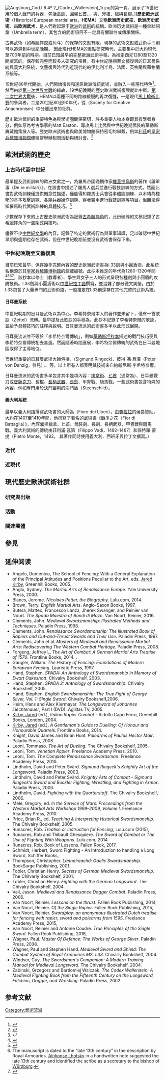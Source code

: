 [[File:Augsburg_Cod.I.6.4º.2_(Codex_Wallerstein)_1r.jpg|thumb]]的第一頁，展示了15世紀用於個人戰鬥的兵器，包括[[長劍|長劍]]、[[圓盤匕首|圓盤匕首]]、{{link-en|德式戰刀|messer}}、{{link-en|劍|arming sword}}與{{link-en|小圓盾|buckler}}、[[斧槍|斧槍]]、[[槍|槍]]與長棍。]]'''歷史歐洲武術'''（Historical European martial arts，'''HEMA'''）又稱'''欧洲历史武技'''、'''欧洲历史武術'''、'''古欧洲武术'''，是人們對起源于[[欧洲|欧洲]]的[[武術|武術]]的統稱。欧洲历史武術是一種傘狀詞彙（Umbrella term），其包含的武術項目不一定具有關聯性或傳承關係。

古典武術（如希臘摔跤或角斗）的保存的文獻有限，現存的武術文獻或武術手冊則可以追溯到中世紀晚期。 因此現代HEMA的重點研究時代，主要集中於大約現代至700年前的時期。目前已知最早的完整歐洲武術手稿，為推定西元1280至1320間撰寫的{{link-en|I.33劍盾術|Royal Armouries Ms. I.33}}。保存較完整而較多人研究的項目，有中世紀晚期至文藝復興的日耳曼系統與義大利系統，文藝復興時代到近現代的的伊比利半島、法國、英格蘭與蘇格蘭系統等。

19世紀80年代開始，人們開始復興和還原歐洲傳統武術，並融入一些現代特色<ref>{{Cite web|title=史實歐洲武術——HEMA|url=https://www.hk01.com/%E6%AD%A6%E5%82%99%E5%BF%97/105688/%E5%8F%B2%E5%AF%A6%E6%AD%90%E6%B4%B2%E6%AD%A6%E8%A1%93-hema|author=香港01|access-date=2021-03-16|archive-date=2020-10-29|archive-url=https://web.archive.org/web/20201029235624/https://www.hk01.com/%E6%AD%A6%E5%82%99%E5%BF%97/105688/%E5%8F%B2%E5%AF%A6%E6%AD%90%E6%B4%B2%E6%AD%A6%E8%A1%93-hema|dead-url=no}}</ref>。然而由於[[第一次世界大戰|第一次世界大戰]]的緣故，19世紀晚期的歷史歐洲武術復興就此中斷。[[第二次世界大戰|第二次世界大戰]]後，HEMA以兩種不同的路線緩慢的再次復甦，一是現代[[馬上槍術比賽|馬上槍術比賽]]的參與者，二是20世紀80至90年代，從{{link-en|創造性歷史錯置會|Society for Creative Anachronism}}（Society for Creative Anachronism）中分離出來的社群。

歷史歐洲武術的重要特色為與學術圈關係密切，許多重要人物本身即具有學者身分，例如原為考古學家的Matt Easton、專攻馬上比武與中世紀晚期武裝的華勒斯典藏館策展人{{link-en|Tobias Capwell}}等。歷史歐洲武術也與歐美博物館保持密切的聯繫，例如[[利茲|利茲]]的[[皇家兵械庫博物館|皇家兵械庫博物館]]便經常舉辦相關活動與研討會。<ref>{{cite web |title=European historical combat |url=https://royalarmouries.org/projects-and-associations/european-historical-combat/ |website=Royal Armouries Museum |accessdate=2021-08-19 |archive-date=2021-08-19 |archive-url=https://web.archive.org/web/20210819152916/https://royalarmouries.org/projects-and-associations/european-historical-combat/ |dead-url=no }}</ref>

== 歐洲武術的歷史 ==
=== 上古時代至中世紀 ===
最早提及武術訓練的歐洲文獻之一，為羅馬帝國晚期作家[[普布利烏斯·弗萊維厄斯·維蓋提烏斯·雷納特斯|維蓋提烏斯]]的著作《論軍事（De re militari）》。在該書中描述了羅馬人選兵並進行戰技訓練的方式。然而此書對武術訓練僅提供概念性描述，僅能得知羅馬士兵會從事體能訓練、以木樁為標靶的基本攻擊訓練、各類兵器操作訓練、穿著裝甲進行戰技訓練等項目，但無法得知羅馬時代武術訓練的具體技巧。<ref>{{cite web |author1=Flavius Vegetius Renatus |title=The Military Institutions of the Romans |url=https://digitalattic.org/home/war/vegetius/ |website=Digital Attic |accessdate=2021-08-19 |archive-date=2021-08-19 |archive-url=https://web.archive.org/web/20210819143913/https://digitalattic.org/home/war/vegetius/ |dead-url=no }}</ref>

少數保存下來的上古歷史歐洲武術為記錄[[古希臘摔角|古希臘摔角]]的{{link-en|俄克喜林庫斯沙草紙466|https://en.wikipedia.org/wiki/Papyrus_Oxyrhynchus_466}}，此份破碎的文稿記錄了古希臘摔角的一些架式與技巧。

儘管不少[[中世紀文學|中世紀文學]]的內容，記錄了特定的武術行為與軍事知識，足以確認中世紀早期與盛期也存在武術，但在中世紀晚期前並沒有武術書保存下來。

=== 中世紀晚期至文藝復興 ===
目前已知最早，保存幾乎完整內容的歷史歐洲武術書為I.33劍與小圓盾術，此系統名稱源於其[[皇家兵械庫博物館|皇家兵械庫博物館]]的館藏編號。此抄本推定的年代為1280-1320年間<ref name="Rachel E Kellett">{{cite journal |first=Rachel E |last=Kellett |title=Royal Armouries MS I.33: The Judicial Combat And The Art Of Fencing In Thirteenth- And Fourteenth-Century German Literature |journal=Oxford German Studies |volume=41 |issue=1 |year=2012 |doi=10.1179/0078719112Z.0000000003 |pages=32–56}}</ref><ref>{{cite book |url=https://books.google.com/books?id=TUDiCAAAQBAJ |first=Richard |last=Wadge |title=Verneuil 1424: The Second Agincourt: The Battle of Three Kingdoms |publisher=History Press |year=2015 |isbn=978-0750963350 |access-date=2021-08-19 |archive-date=2021-05-24 |archive-url=https://web.archive.org/web/20210524212600/https://books.google.com/books?id=TUDiCAAAQBAJ |dead-url=no }}</ref><ref>The manuscript is dated to the "late 13th century" in the description by Royal Armouries. [[Alphonse_Lhotsky|Alphonse Lhotsky]] in a handwritten note suggested the late 13th century and identified the scribe as a secretary to the bishop of [[Würzburg|Würzburg]].</ref><ref name="J. Hester">{{cite journal|first=James |last=Hester |title=A Few Leaves Short of a Quire: Is the 'Tower Fechtbuch' Incomplete? |journal= Arms & Armour|volume=9 |issue=1 |year=2012 |doi=10.1179/1741612411Z.0000000003 |pages=20–24}}</ref>，該抄本以修士（教導者）、學生與女子三人的形式呈現各種劍與小圓盾的攻防技術。I.33劍與小圓盾術以[[中世紀拉丁語|中世紀拉丁語]]撰寫，並混雜了部分德文詞彙。由於I.33包含了大量專門的武術術語，一般推定在I.33前還存在其他完整的武術系統。

==== 日耳曼系統 ====
中世紀晚期的日耳曼武術以{{link-en|約翰尼斯·李希特奈爾|Johannes Liechtenauer}}為中心，李希特奈爾本人的著作並未留下，僅有一首歌訣（Zettel）流傳。最早提及此歌訣的手稿為{{link-en|紐倫堡抄本 GNM 3227a|https://en.wikipedia.org/wiki/N%C3%BCrnberger_Handschrift_GNM_3227a}}，此抄本紀錄了李希特奈爾的歌訣，並給予具體技巧的註釋與說明。日耳曼流派的武術書多半以此形式展開。

日耳曼流派並不等於「李希特奈爾傳統」，例如[[華勒斯坦抄本|華勒斯坦抄本]]描述的戰鬥技巧便與李希特奈爾傳統相去甚遠。然而隨著時間進展，李希特奈爾傳統的武術在日耳曼地區取得了主導地位。

15世紀重要的日耳曼武術大師包括，{{link-en|西吉斯蒙德·瑞格克|Sigmund Ringeck}}(Sigmund Ringeck)、彼得·馮·旦澤（Peter von Danzig，參見{{link-en|Cod. 44 A 8}}），{{link-en|漢斯·塔爾霍夫|Hans Talhoffer}}、{{link-en|Paulus Kal}}等。以上所有人都表明其技術來自約翰尼斯·李希特奈爾。

日耳曼流派的武術書多半包含其中幾項內容：[[日耳曼擒拿術|擒拿術]]、[[匕首|匕首]]（通常為{{link-en|圓盤匕首|rondel dagger}}）、日耳曼戰刀或[[督薩克刀|督薩克刀]]、長棍、[[長柄武器|長柄武器]]、[[長劍|長劍]]、甲冑戰、騎馬戰。一些武術書包含特殊的內容，例如專門用於[[比武審判|決鬥審判]]的決鬥盾（Stechschild）。

==== 義大利系統 ====
最早以義大利語撰寫武術書的大師為{{link-en|費奧瑞·德·李柏提|Fiore dei Liberi}}（Fiore dei Liberi），由[[費拉拉|費拉拉]]的侯爵贊助。大約在1407至1410年間，他撰寫了著名的武術書《戰爭之花（Fior di Battaglia）》，內容囊括擒拿、匕首、武裝劍、長劍、長柄武器、甲冑戰與騎馬戰。義大利武術的傳統由菲利浦·瓦第（Filippo Vadi，1482–1487）和佩特羅·蒙提（Pietro Monte，1492， 其著作同時使用義大利、西班牙與拉丁文撰寫。）

=== 近代 ===

=== 近現代 ===

== 現代歷史歐洲武術社群 ==
=== 研究與出版 ===
=== 活動 ===
=== 關連團體 ===

== 參見 ==

==延伸阅读==

{{Refbegin|30em}}
*Angelo, Domenico, The School of Fencing: With a General Explanation of the Principal Attitudes and Positions Peculiar to the Art, eds. [[Jared_Kirby_(fencing)|Jared Kirby]], Greenhill Books, 2005. {{ISBN|978-1853676260}}
* Anglo, Sydney. ''The Martial Arts of Renaissance Europe''. Yale University Press, 2000. {{ISBN|0-300-08352-1}}
* Blanes, Jerome. ''Nicolaes Petter, the Biography''. Lulu.com, 2014. {{ISBN|978-1105916694}}
* Brown, Terry. ''English Martial Arts''. Anglo-Saxon Books, 1997. {{ISBN|1-898281-29-7}}
* Butera, Matteo, Francesco Lanza, Jherek Swanger, and Reinier van Noort. ''The Spada Maestra of Bondì di Mazo''. Van Noort, Reinier, 2016. {{ISBN|978-82-690382-0-0}}
* Clements, John. ''Medieval Swordsmanship: Illustrated Methods and Techniques''. Paladin Press, 1998. {{ISBN|1-58160-004-6}}
* Clements, John. ''Renaissance Swordsmanship: The Illustrated Book of Rapiers and Cut-and-Thrust Swords and Their Use''. Paladin Press, 1997. {{ISBN|0-87364-919-2}}
*Clements, John et al. ''Masters of Medieval and Renaissance Martial Arts: Rediscovering The Western Combat Heritage''. Paladin Press, 2008. {{ISBN|978-1-58160-668-3}}
* Forgeng, Jeffrey L. ''The Art of Combat: A German Martial Arts Treatise of 1570''. Frontline Books, 2014. {{ISBN|978-1848327788}}.
* Gaugler, William. ''The History of Fencing: Foundations of Modern European Fencing''. Laureate Press, 1997. {{ISBN|1-884528-16-3}}
* Hand, Stephen. ''SPADA: An Anthology of Swordsmanship in Memory of Ewart Oakeshott''. Chivalry Bookshelf, 2003. {{ISBN|1-891448-37-4}}
* Hand, Stephen. ''SPADA 2: Anthology of Swordsmanship''. Chivalry Bookshelf, 2005. {{ISBN|1-891448-35-8}}
* Hand, Stephen. ''English Swordsmanship: The True Fight of George Silver, Vol. 1: Single Sword''. Chivalry Bookshelf,2006. {{ISBN|1-891448-27-7}}
* Heim, Hans and Alex Kiermayer. ''The Longsword of Johannes Liechtenauer'', Part I (DVD). Agilitas TV, 2005. {{ISBN|1-891448-20-X}}
* [[Jared_Kirby_(fencing)|Kirby, Jared]] (ed.), ''Italian Rapier Combat'' - Ridolfo Capo Ferro, Greenhill Books, London, 2004. {{ISBN|1853675806}}
* [[Jared_Kirby_(fencing)|Kirby, Jared]] (ed.), ''A Gentleman's Guide to Duelling: Of Honour and Honourable Quarrels.'' Frontline Books, 2014. {{ISBN|1848325274}}
* Knight, David James and Brian Hunt. ''Polearms of Paulus Hector Mair''. Paladin Press, 2008. {{ISBN|978-1-58160-644-7}}
* Leoni, Tommaso. ''The Art of Dueling''. The Chivalry Bookshelf, 2005. {{ISBN|1-891448-23-4}}
* Leoni, Tom. ''Venetian Rapier''. Freelance Academy Press, 2010. {{ISBN|978-0-9825911-2-3}}
* Leoni, Tom. ''The Complete Renaissance Swordsman''. Freelance Academy Press, 2010. {{ISBN|978-0-9825911-3-0}}
* Lindholm, David and Peter Svärd. ''Sigmund Ringeck's Knightly Art of the Longsword''. Paladin Press, 2003. {{ISBN|1-58160-410-6}}
* Lindholm, David and Peter Svärd. ''Knightly Arts of Combat - Sigmund Ringeck's Sword and Buckler Fighting, Wrestling, and Fighting in Armor''. Paladin Press, 2006. {{ISBN|1-58160-499-8}}
* Lindholm, David. ''Fighting with the Quarterstaff''. The Chivalry Bookshelf, 2006. {{ISBN|1-891448-36-6}}
* Mele, Gregory, ed. ''In the Service of Mars: Proceedings from the Western Martial Arts Workshop 1999–2009, Volume I''. Freelance Academy Press, 2010. {{ISBN|978-0-9825911-5-4}}
* Price, Brian R., ed. ''Teaching & Interpreting Historical Swordsmanship''. The Chivalry Bookshelf, 2005. {{ISBN|1-891448-46-3}}
* Runacres, Rob. ''Treatise or Instruction for Fencing'', Lulu.com (2015), {{ISBN|978-1-326-16469-0}}
* Runacres, Rob and Thibault Ghesquiere. ''The Sword of Combat or The Use of Fighting With Weapons''. Lulu.com, 2014. {{ISBN|978-1-29191-969-1}}
* Runacres, Rob. Book of Lessons. Fallen Rook, 2017. {{ISBN|978-0-9934216-5-5}}
* Schmidt, Herbert, Sword Fighting - An Introduction to handling a Long Sword, Schiffer Books, {{ISBN|978-0764347924}}
* Thompson, Christopher. ''Lannaireachd: Gaelic Swordsmanship''. BookSurge Publishing, 2001. {{ISBN|1-59109-236-1}}
* Tobler, Christian Henry. ''Secrets of German Medieval Swordsmanship''. The Chilvarly Bookshelf, 2001. {{ISBN|1-891448-07-2}}
* Tobler, Christian Henry. ''Fighting with the German Longsword''. The Chivalry Bookshelf, 2004. {{ISBN|1-891448-24-2}}
* Vail, Jason. ''Medieval and Renaissance Dagger Combat''. Paladin Press, 2006. {{ISBN|978-1-58160-517-4}}
* Van Noort, Reinier. ''Lessons on the thrust''. Fallen Rook Publishing, 2014, {{ISBN|978-0-9926735-4-3}}
* Van Noort, Reinier. ''Of the Single Rapier''. Fallen Rook Publishing, 2015, {{ISBN|978-0-9926735-8-1}}
* Van Noort, Reinier. ''Swordplay: an anonymous illustrated Dutch treatise for fencing with rapier, sword and polearms from 1595''. Freelance Academy Press, 2015, {{ISBN|978-1-937439-26-2}}
* Van Noort, Reinier and Antoine Coudre. ''True Principles of the Single Sword''. Fallen Rook Publishing, 2016, {{ISBN|978-0-9934216-0-0}}
* Wagner, Paul. ''Master Of Defence: The Works of George Silver''. Paladin Press, 2008. {{ISBN|978-1581607239}}
* Wagner, Paul and Stephen Hand. ''Medieval Sword and Shield: The Combat System of Royal Armouries MS. I.33.'' Chivalry Bookshelf, 2004. {{ISBN|1-891448-43-9}}
* Windsor, Guy. ''The Swordsman's Companion: A Modern Training Manual for Medieval Longsword''. The Chivalry Bookshelf, 2004. {{ISBN|1-891448-41-2}}
* Zabinski, Grzegorz and Bartlomiej Walczak. ''The Codex Wallerstein: A Medieval Fighting Book from the Fifteenth Century on the Longsword, Falchion, Dagger, and Wrestling''. Paladin Press, 2002. {{ISBN|1-58160-339-8}}
{{Refend}}

==参考文献==
{{reflist}}

{{武術}}
[[Category:武術流派|Category:武術流派]]